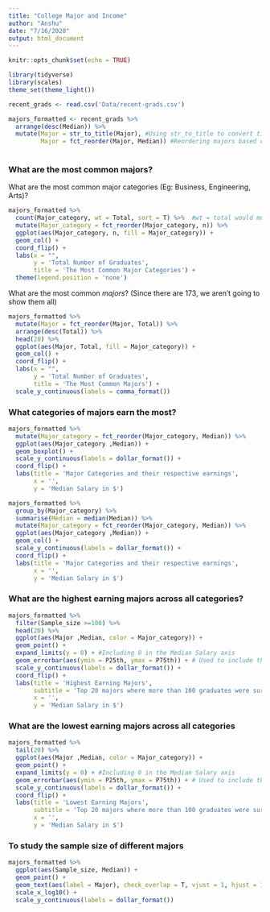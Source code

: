 ```yaml
---
title: "College Major and Income"
author: "Anshu"
date: "7/16/2020"
output: html_document
---
```


```r
knitr::opts_chunk$set(echo = TRUE)
```

```r
library(tidyverse)
library(scales)
theme_set(theme_light())
```

```r
recent_grads <- read.csv('Data/recent-grads.csv')

majors_formatted <- recent_grads %>% 
  arrange(desc(Median)) %>% 
  mutate(Major = str_to_title(Major), #Using str_to_title to convert title case to sentence case 
         Major = fct_reorder(Major, Median)) #Reordering majors based on the descending values of their Median sal
  
```


### What are the most common majors?

What are the most common major categories (Eg: Business, Engineering, Arts)?

```r
majors_formatted %>% 
  count(Major_category, wt = Total, sort = T) %>%  #wt = total would multiply the no. of major categories by the number in each major
  mutate(Major_category = fct_reorder(Major_category, n)) %>% 
  ggplot(aes(Major_category, n, fill = Major_category)) + 
  geom_col() + 
  coord_flip() + 
  labs(x = "", 
       y = 'Total Number of Graduates', 
       title = 'The Most Common Major Categories') + 
  theme(legend.position = 'none') 

```


What are the most common *majors*? (Since there are 173, we aren't going to show them all)

```r
majors_formatted %>% 
  mutate(Major = fct_reorder(Major, Total)) %>% 
  arrange(desc(Total)) %>%
  head(20) %>% 
  ggplot(aes(Major, Total, fill = Major_category)) + 
  geom_col() + 
  coord_flip() + 
  labs(x = "", 
       y = 'Total Number of Graduates', 
       title = 'The Most Common Majors') +
  scale_y_continuous(labels = comma_format())
```



### What categories of majors earn the most? 

```r
majors_formatted %>% 
  mutate(Major_category = fct_reorder(Major_category, Median)) %>%
  ggplot(aes(Major_category ,Median)) +
  geom_boxplot() + 
  scale_y_continuous(labels = dollar_format()) + 
  coord_flip() + 
  labs(title = 'Major Categories and their respective earnings',
       x = '',
       y = 'Median Salary in $')
```

```r
majors_formatted %>% 
  group_by(Major_category) %>%
  summarise(Median = median(Median)) %>% 
  mutate(Major_category = fct_reorder(Major_category, Median)) %>%
  ggplot(aes(Major_category ,Median)) +
  geom_col() + 
  scale_y_continuous(labels = dollar_format()) + 
  coord_flip() + 
  labs(title = 'Major Categories and their respective earnings',
       x = '',
       y = 'Median Salary in $')
```


### What are the highest earning majors across all categories?

```r
majors_formatted %>%  
  filter(Sample_size >=100) %>% 
  head(20) %>%
  ggplot(aes(Major ,Median, color = Major_category)) +
  geom_point() + 
  expand_limits(y = 0) + #Including 0 in the Median Salary axis 
  geom_errorbar(aes(ymin = P25th, ymax = P75th)) + # Used to include the 25th and 75th percentiles 
  scale_y_continuous(labels = dollar_format()) + 
  coord_flip() + 
  labs(title = 'Highest Earning Majors',
       subtitle = 'Top 20 majors where more than 100 graduates were surveyed. Bars represent the 25th and 75th Percentiles',
       x = '',
       y = 'Median Salary in $')
```


### What are the lowest earning majors across all categories 

```r
majors_formatted %>%   
  tail(20) %>%
  ggplot(aes(Major ,Median, color = Major_category)) +
  geom_point() + 
  expand_limits(y = 0) + #Including 0 in the Median Salary axis 
  geom_errorbar(aes(ymin = P25th, ymax = P75th)) + # Used to include the 25th and 75th percentiles 
  scale_y_continuous(labels = dollar_format()) + 
  coord_flip() + 
  labs(title = 'Lowest Earning Majors',
       subtitle = 'Top 20 majors where more than 100 graduates were surveyed',
       x = '',
       y = 'Median Salary in $')
```


### To study the sample size of different majors 


```r
majors_formatted %>% 
  ggplot(aes(Sample_size, Median)) +
  geom_point() + 
  geom_text(aes(label = Major), check_overlap = T, vjust = 1, hjust = 1) + # To add text to the points based on the majors
  scale_x_log10() + 
  scale_y_continuous(labels = dollar_format())
```

